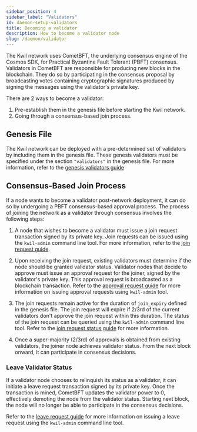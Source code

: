 ```yaml
---
sidebar_position: 4
sidebar_label: "Validators"
id: daemon-setup-validators
title: Becoming a validator
description: How to become a validator node
slug: /daemon/validator
---
```


The Kwil network uses CometBFT, the underlying consensus engine of the Cosmos SDK, for Practical Byzantine Fault Tolerant (PBFT) consensus.
Validators in CometBFT are responsible for producing new blocks in the blockchain. They do so by participating in the consensus proposal by broadcasting votes containing cryptographic signatures produced by signing the messages using the validator's private key. 

There are 2 ways to become a validator:
1. Pre-establish them in the genesis file before starting the Kwil network.
2. Going through a consensus-based join process.

## Genesis File
The Kwil network can be deployed with a pre-determined set of validators by including them in the genesis file. These genesis validators must be specified under the section `"validators"` in the genesis file. For more information, refer to the [genesis validators guide](./config/genesis#genesis-validators)

## Consensus-Based Join Process

If a node wants to become a validator post-network deployment, it can do so by undergoing a PBFT consensus-based approval process. The process of joining the network as a validator through consensus involves the following steps:

1. A node that wishes to become a validator must issue a join request transaction signed by its private key. Join requests can be issued using the `kwil-admin` command line tool. For more information, refer to the [join request guide](./../admin/validators#join).

2. Upon receiving the join request, existing validators must determine if the node should be granted validator status.  Validator nodes that decide to approve must issue an approval request for the joiner, signed by the validator's private key. This approval request is broadcasted as a blockchain transaction. Refer to the [approval request guide](./../admin/validators#approve) for more information on issuing approval requests using `kwil-admin` tool.

3. The join requests remain active for the duration of `join_expiry` defined in the genesis file. The join request will expire if 2/3rd of the current validators don't approve the join request within this duration. The status of the join request can be queried using the `kwil-admin` command line tool. Refer to the [join request status guide](./../admin/validators#show-join-request-status) for more information.

4. Once a super-majority (2/3rd) of approvals is obtained from existing validators, the joiner node achieves validator status. From the next block onward, it can participate in consensus decisions.

### Leave Validator Status

If a validator node chooses to relinquish its status as a validator, it can initiate a leave request transaction signed by its private key. Once the transaction is mined, CometBFT updates the validator power to 0, effectively demoting the node from the validator status. Starting next block, the node will no longer be able to participate in the consensus decisions.

Refer to the [leave request guide](./../admin/validators#leave) for more information on issuing a leave request using the `kwil-admin` command line tool.